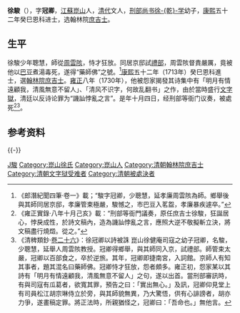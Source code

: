 {{Otheruses|other=名为徐駿的其他人物|徐駿}}

'''徐駿'''（{{bd|17世纪|？|1730年|catIdx=X徐}}），字'''冠卿'''，[[江蘇|江蘇]][[崑山|崑山]]人，[[清代|清代]]文人，[[刑部尚书|刑部尚书]][[徐乾学|徐-{乾}-学]]幼子，[[康熙|康熙]]五十二年癸巳恩科进士，选翰林院[[庶吉士|庶吉士]]。

==生平==
徐駿少年聰慧，師從[[周雲陔|周雲陔]]，恃才狂放。同居京邸試[[禮部|禮部]]，周雲陔督責嚴厲，竟被他以[[巴豆|巴豆]]煮湯毒死，遂得“藥師佛”之號。<ref>《郎潛紀聞四筆‧卷一》載；“駿字冠卿，少聰慧，延孝廉周雲陔為師。鄉舉後與其師同居京邸，孝廉管束極嚴，駿憾之，市巴豆入茗盌，孝廉暴疾遽卒。”</ref>[[康熙|康熙]]五十二年（1713年）癸巳恩科進士，選[[翰林院|翰林院]][[庶吉士|庶吉士]]。[[雍正|雍正]]八年（1730年），他被怨家揭發其诗集中有「明月有情遠顧我，清風無意不留人」、「清风不识字，何故乱翻书」之作，由於當時盛行[[文字獄|文字獄]]，清廷以反诗论罪为“譏訕悖亂之言”。是年十月四日，经刑部等衙门议奏，被處死<ref>《雍正實錄·八年十月己亥》載：“刑部等衙門議奏，原任庶吉士徐駿，狂誕居心，悖戾成性，於詩文稿內，造為譏訕悖亂之言，應照大逆不敬擬斬立決，將文稿盡行燒燬。從之。”</ref><ref>《清稗類鈔·[[s:清稗類鈔/026|卷二十六]]》：徐冠卿以詩被誅 崑山徐健庵司寇之幼子冠卿，名駿，少聰慧，延舉人周雲陔教授。冠卿得鄉舉，與其師同入京，試禮部。師管束太嚴，冠卿以百部食之，卒於逆旅。其年，冠卿即捷南宮，入詞館。京師人有知其事者，題其混名曰藥師佛。冠卿恃才狂放，怨者頗多。雍正初，怨家某以其詩有「明月有情遠顧我，清風無意不留人」之句，遂以出首。當刑部審訊時，有與司寇有瓜葛者，欲寬其罪，預告之曰：「實出無心。」及訊，冠卿仰見堂上有司員松江胡宗琳侍立於旁，與其師貌無異，乃大驚悟，供有心誹謗者，胡亦力爭，遂畫稿定罪。將正法時，所親猶怪之，冠卿曰：「吾命也。」無他言。</ref>。

== 参考资料 ==
{{reflist}}
{{-}}
{{康熙五十二年癸巳恩科殿試金榜}}
{{Authority control}}
{{DEFAULTSORT:Xu徐}}
[[Category:徐姓|J駿]]
[[Category:崑山徐氏|Category:崑山徐氏]]
[[Category:崑山人|Category:崑山人]]
[[Category:清朝翰林院庶吉士|Category:清朝翰林院庶吉士]]
[[Category:清朝文字狱受难者|Category:清朝文字狱受难者]]
[[Category:清朝被處決者|Category:清朝被處決者]]


{{清朝人物小作品}}